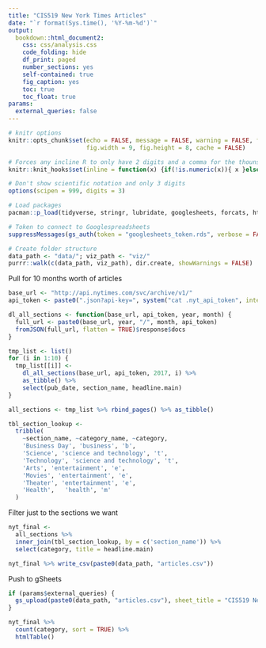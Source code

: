 ```yaml
---
title: "CIS519 New York Times Articles"
date: "`r format(Sys.time(), '%Y-%m-%d')`"
output:
  bookdown::html_document2:
    css: css/analysis.css
    code_folding: hide
    df_print: paged
    number_sections: yes
    self-contained: true
    fig_caption: yes
    toc: true
    toc_float: true
params:
  external_queries: false
---
```


```r
# knitr options
knitr::opts_chunk$set(echo = FALSE, message = FALSE, warning = FALSE, fig.align = 'center',
                      fig.width = 9, fig.height = 8, cache = FALSE)

# Forces any incline R to only have 2 digits and a comma for the thounsands place
knitr::knit_hooks$set(inline = function(x) {if(!is.numeric(x)){ x }else{ prettyNum(round(x,2), big.mark=",") } })

# Don't show scientific notation and only 3 digits
options(scipen = 999, digits = 3)

# Load packages
pacman::p_load(tidyverse, stringr, lubridate, googlesheets, forcats, htmlTable, jsonlite)

# Token to connect to Googlespreadsheets
suppressMessages(gs_auth(token = "googlesheets_token.rds", verbose = FALSE))

# Create folder structure
data_path <- "data/"; viz_path <- "viz/"
purrr::walk(c(data_path, viz_path), dir.create, showWarnings = FALSE)
```

Pull for 10 months worth of articles

```r
base_url <- "http://api.nytimes.com/svc/archive/v1/"
api_token <- paste0(".json?api-key=", system("cat .nyt_api_token", intern = TRUE))

dl_all_sections <- function(base_url, api_token, year, month) {
  full_url <- paste0(base_url, year, "/", month, api_token)
  fromJSON(full_url, flatten = TRUE)$response$docs
}

tmp_list <- list()
for (i in 1:10) {
  tmp_list[[i]] <- 
    dl_all_sections(base_url, api_token, 2017, i) %>%
    as_tibble() %>%
    select(pub_date, section_name, headline.main)
}

all_sections <- tmp_list %>% rbind_pages() %>% as_tibble()
```

```r
tbl_section_lookup <-
  tribble(
    ~section_name, ~category_name, ~category, 
    'Business Day', 'business', 'b',
    'Science', 'science and technology', 't',
    'Technology', 'science and technology', 't',
    'Arts', 'entertainment', 'e',
    'Movies', 'entertainment', 'e',
    'Theater', 'entertainment', 'e',
    'Health',	'health', 'm'
  )
```

Filter just to the sections we want

```r
nyt_final <- 
  all_sections %>%
  inner_join(tbl_section_lookup, by = c('section_name')) %>%
  select(category, title = headline.main)

nyt_final %>% write_csv(paste0(data_path, "articles.csv"))
```

Push to gSheets

```r
if (params$external_queries) {
  gs_upload(paste0(data_path, "articles.csv"), sheet_title = "CIS519 New York Times Headlines", overwrite = TRUE)
}
```


```r
nyt_final %>%
  count(category, sort = TRUE) %>%
  htmlTable()
```


